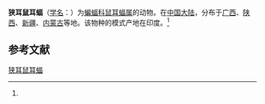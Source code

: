 {{Speciesbox
| name = 狭耳鼠耳蝠
| status = 
| status_system = 
| image = 
| genus = Myotis
| species = blythi
| authority = (Tomes, 1857)<ref name='id246'>{{cite web| url =http://www.bioinfo.cn/db05/BjdwSpecies.php?action=view&id=246| title =狭耳鼠耳蝠| work =《中国动物物种编目数据库》| publisher =中国科学院微生物研究所| author =中国科学院动物研究所| accessdate =2009-03-27| deadurl =yes| archiveurl =https://web.archive.org/web/20160305065613/http://www.bioinfo.cn/db05/BjdwSpecies.php?action=view&id=246| archivedate =2016-03-05}}</ref>
}}

'''狭耳鼠耳蝠'''（[[学名|学名]]：{{lang|la|''Myotis blythi''}}）为[[蝙蝠科|蝙蝠科]][[鼠耳蝠属|鼠耳蝠属]]的动物。在[[中国大陆|中国大陆]]，分布于[[广西|广西]]、[[陕西|陕西]]、[[新疆|新疆]]、[[内蒙古|内蒙古]]等地。该物种的模式产地在印度。<ref name='id246'/>

== 参考文献 ==
{{reflist}}
{{Taxonbar|from=Q836231}}

[[Category:鼠耳蝠属|狭耳鼠耳蝠]]


{{蝙蝠小作品}}